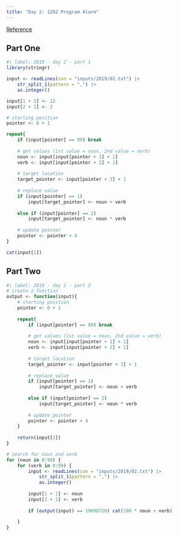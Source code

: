 ```yaml
---
title: "Day 2: 1202 Program Alarm"
---
```


[Reference](https://adventofcode.com/2019/day/2)

## Part One

```r
#| label: 2019 - day 2 - part 1
library(stringr)

input <- readLines(con = "inputs/2019/02.txt") |> 
    str_split_1(pattern = ",") |> 
    as.integer()

input[1 + 1] <- 12
input[2 + 1] <- 2

# starting position
pointer <- 0 + 1

repeat{
    if (input[pointer] == 99) break
    
    # get values (1st value = noun, 2nd value = verb)
    noun <- input[input[pointer + 1] + 1]
    verb <- input[input[pointer + 2] + 1]
    
    # target location
    target_pointer <- input[pointer + 3] + 1
    
    # replace value
    if (input[pointer] == 1) 
        input[target_pointer] <- noun + verb
    
    else if (input[pointer] == 2)
        input[target_pointer] <- noun * verb
    
    # update pointer
    pointer <- pointer + 4
}

cat(input[1])
```

## Part Two

```r
#| label: 2019 - day 2 - part 2
# create a function
output <- function(input){
    # starting position
    pointer <- 0 + 1
    
    repeat{
        if (input[pointer] == 99) break
        
        # get values (1st value = noun, 2nd value = verb)
        noun <- input[input[pointer + 1] + 1]
        verb <- input[input[pointer + 2] + 1]
        
        # target location
        target_pointer <- input[pointer + 3] + 1
        
        # replace value
        if (input[pointer] == 1) 
            input[target_pointer] <- noun + verb
        
        else if (input[pointer] == 2)
            input[target_pointer] <- noun * verb
        
        # update pointer
        pointer <- pointer + 4
    }
    
    return(input[1])
}

# search for noun and verb
for (noun in 0:99) {
    for (verb in 0:99) {
        input <- readLines(con = "inputs/2019/02.txt") |> 
            str_split_1(pattern = ",") |> 
            as.integer()
        
        input[1 + 1] <- noun
        input[2 + 1] <- verb
        
        if (output(input) == 19690720) cat(100 * noun + verb)
        
    }
}
```
